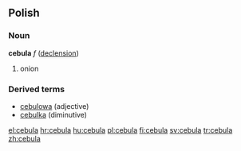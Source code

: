==Polish==
===Noun===
'''cebula''' ''f'' ([[Wiktionary Appendix:Polish hard feminine noun declension|declension]])
# onion 

===Derived terms===
* [[cebulowa]] (adjective)
* [[cebulka]] (diminutive)

[[el:cebula]]
[[hr:cebula]]
[[hu:cebula]]
[[pl:cebula]]
[[fi:cebula]]
[[sv:cebula]]
[[tr:cebula]]
[[zh:cebula]]